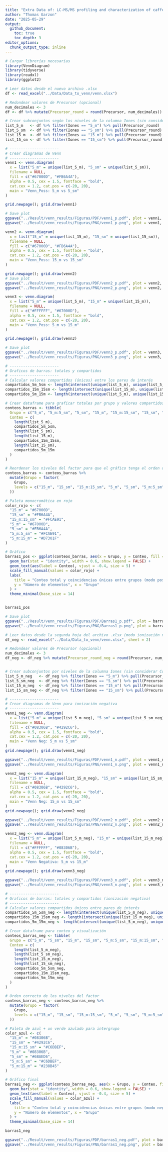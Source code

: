 ```yaml
---
title: "Extra Data of: LC-MS/MS profiling and characterization of caffeoylquinic acids isomers in *Ilex guayusa* under different collection sites, plant age, and sunlight exposure"
author: "Thomas Garzon"
date: "2025-05-29"
output:
  github_document:
    toc: true
    toc_depth: 3
editor_options: 
  chunk_output_type: inline
---
```

```r
# Cargar librerías necesarias
library(VennDiagram)
library(tidyverse)
library(readxl)
library(ggplot2)

# Leer datos desde el nuevo archivo .xlsx
df <- read_excel("../Data/Data_to_venn/venn.xlsx")

# Redondear valores de Precursor (opcional)
num_decimales <- 3
df <- df %>% mutate(Precursor_round = round(Precursor, num_decimales))

# Crear subconjuntos según los niveles de la columna Iones (sin considerar Collision_energy)
list_5_m   <- df %>% filter(Iones == "5_m") %>% pull(Precursor_round)
list_5_sm  <- df %>% filter(Iones == "5_sm") %>% pull(Precursor_round)
list_15_m  <- df %>% filter(Iones == "15_m") %>% pull(Precursor_round)
list_15_sm <- df %>% filter(Iones == "15_sm") %>% pull(Precursor_round)
```


```r
# ----------------------
# Crear diagramas de Venn
# ----------------------
venn1 <- venn.diagram(
  x = list("5_m" = unique(list_5_m), "5_sm" = unique(list_5_sm)),
  filename = NULL,
  fill = c("#67000D", "#FB6A4A"),
  alpha = 0.5, cex = 1.5, fontface = "bold",
  cat.cex = 1.2, cat.pos = c(-20, 20),
  main = "Venn_Poss: 5_m vs 5_sm"
)

grid.newpage(); grid.draw(venn1)

# Save plot
ggsave("../Result/venn_results/Figuras/PDF/venn1_p.pdf", plot = venn1, width = 5, height = 4, units = "in", dpi = "print")
ggsave("../Result/venn_results/Figuras/PNG/venn1_p.png", plot = venn1, width = 5, height = 4, units = "in", dpi = "print")
```


```r
venn2 <- venn.diagram(
  x = list("15_m" = unique(list_15_m), "15_sm" = unique(list_15_sm)),
  filename = NULL,
  fill = c("#67000D", "#FB6A4A"),
  alpha = 0.5, cex = 1.5, fontface = "bold",
  cat.cex = 1.2, cat.pos = c(-20, 20),
  main = "Venn_Poss: 15_m vs 15_sm"
)

grid.newpage(); grid.draw(venn2)
# Save plot
ggsave("../Result/venn_results/Figuras/PDF/venn2_p.pdf", plot = venn2, width = 5, height = 4, units = "in", dpi = "print")
ggsave("../Result/venn_results/Figuras/PNG/venn2_p.png", plot = venn2, width = 5, height = 4, units = "in", dpi = "print")
```


```r
venn3 <- venn.diagram(
  x = list("5_m" = unique(list_5_m), "15_m" = unique(list_15_m)),
  filename = NULL,
  fill = c("#FFFFFF", "#67000D"),
  alpha = 0.5, cex = 1.5, fontface = "bold",
  cat.cex = 1.2, cat.pos = c(-20, 20),
  main = "Venn_Poss: 5_m vs 15_m"
)

grid.newpage(); grid.draw(venn3)

# Save plot
ggsave("../Result/venn_results/Figuras/PDF/venn3_p.pdf", plot = venn3, width = 5, height = 4, units = "in", dpi = "print")
ggsave("../Result/venn_results/Figuras/PNG/venn3_p.png", plot = venn3, width = 5, height = 4, units = "in", dpi = "print")
```


```r
# ----------------------
# Graficos de barras: totales y compartidos
# ----------------------
# Calcular valores compartidos (únicos) entre los pares de interés
compartidos_5m_5sm <- length(intersect(unique(list_5_m), unique(list_5_sm)))
compartidos_15m_15sm <- length(intersect(unique(list_15_m), unique(list_15_sm)))
compartidos_5m_15m <- length(intersect(unique(list_5_m), unique(list_15_m)))

# Crear dataframe para graficar totales por grupo y valores compartidos
conteos_barras <- tibble(
  Grupo = c("5_m", "5_m:5_sm", "5_sm", "15_m", "15_m:15_sm", "15_sm", "5_m:15_m"),
  Conteo = c(
    length(list_5_m),
    compartidos_5m_5sm,
    length(list_5_sm),
    length(list_15_m),
    compartidos_15m_15sm,
    length(list_15_sm),
    compartidos_5m_15m
  )
)

# Reordenar los niveles del factor para que el gráfico tenga el orden deseado
conteos_barras <- conteos_barras %>%
  mutate(Grupo = factor(
    Grupo,
    levels = c("15_m", "15_sm", "15_m:15_sm", "5_m", "5_sm", "5_m:5_sm", "5_m:15_m")
  ))

# Paleta monocromática en rojo
color_rojo <- c(
  "15_m" = "#67000D",
  "15_sm" = "#FB6A4A",
  "15_m:15_sm" = "#FCAE91",
  "5_m" = "#67000D",
  "5_sm" = "#FB6A4A",
  "5_m:5_sm" = "#FCAE91",
  "5_m:15_m" = "#D7301F"
)

# Gráfico
barras1_pos <- ggplot(conteos_barras, aes(x = Grupo, y = Conteo, fill = Grupo)) +
  geom_bar(stat = "identity", width = 0.6, show.legend = FALSE) +
  geom_text(aes(label = Conteo), vjust = -0.4, size = 5) +
  scale_fill_manual(values = color_rojo) +
  labs(
    title = "Conteo total y coincidencias únicas entre grupos (modo positivo)",
    y = "Número de elementos", x = "Grupo"
  ) +
  theme_minimal(base_size = 14)


barras1_pos

# Save plot
ggsave("../Result/venn_results/Figuras/PDF/Barras1_p.pdf", plot = barras1_pos, width = 8, height = 6, units = "in", dpi = "print")
ggsave("../Result/venn_results/Figuras/PNG/Barras1_p.png", plot = barras1_pos, width = 8, height = 6, units = "in", dpi = "print")

```

```r
# Leer datos desde la segunda hoja del archivo .xlsx (modo ionización negativa)
df_neg <- read_excel("../Data/Data_to_venn/venn.xlsx", sheet = 2)

# Redondear valores de Precursor (opcional)
num_decimales <- 3
df_neg <- df_neg %>% mutate(Precursor_round_neg = round(Precursor, num_decimales))


# Crear subconjuntos por niveles de la columna Iones (sin considerar Collision_energy)
list_5_m_neg   <- df_neg %>% filter(Iones == "5_m") %>% pull(Precursor_round_neg)
list_5_sm_neg  <- df_neg %>% filter(Iones == "5_sm") %>% pull(Precursor_round_neg)
list_15_m_neg  <- df_neg %>% filter(Iones == "15_m") %>% pull(Precursor_round_neg)
list_15_sm_neg <- df_neg %>% filter(Iones == "15_sm") %>% pull(Precursor_round_neg)
```


```r
# ----------------------
# Crear diagramas de Venn para ionización negativa
# ----------------------
venn1_neg <- venn.diagram(
  x = list("5_m" = unique(list_5_m_neg), "5_sm" = unique(list_5_sm_neg)),
  filename = NULL,
  fill = c("#08306B", "#4292C6"),
  alpha = 0.5, cex = 1.5, fontface = "bold",
  cat.cex = 1.2, cat.pos = c(-20, 20),
  main = "Venn Neg: 5_m vs 5_sm"
)
grid.newpage(); grid.draw(venn1_neg)

ggsave("../Result/venn_results/Figuras/PDF/venn1_n.pdf", plot = venn1_neg, width = 5, height = 4, units = "in", dpi = "print")
ggsave("../Result/venn_results/Figuras/PNG/venn1_n.png", plot = venn1_neg, width = 5, height = 4, units = "in", dpi = "print")
```


```r
venn2_neg <- venn.diagram(
  x = list("15_m" = unique(list_15_m_neg), "15_sm" = unique(list_15_sm_neg)),
  filename = NULL,
  fill = c("#08306B", "#4292C6"),
  alpha = 0.5, cex = 1.5, fontface = "bold",
  cat.cex = 1.2, cat.pos = c(-20, 20),
  main = "Venn Neg: 15_m vs 15_sm"
)
grid.newpage(); grid.draw(venn2_neg)

ggsave("../Result/venn_results/Figuras/PDF/venn2_n.pdf", plot = venn2_neg, width = 5, height = 4, units = "in", dpi = "print")
ggsave("../Result/venn_results/Figuras/PNG/venn2_n.png", plot = venn2_neg, width = 5, height = 4, units = "in", dpi = "print")
```


```r
venn3_neg <- venn.diagram(
  x = list("5_m" = unique(list_5_m_neg), "15_m" = unique(list_15_m_neg)),
  filename = NULL,
  fill = c("#FFFFFF", "#08306B"),
  alpha = 0.5, cex = 1.5, fontface = "bold",
  cat.cex = 1.2, cat.pos = c(-20, 20),
  main = "Venn Negativa: 5_m vs 15_m"
)
grid.newpage(); grid.draw(venn3_neg)

ggsave("../Result/venn_results/Figuras/PDF/venn3_n.pdf", plot = venn3_neg, width = 5, height = 4, units = "in", dpi = "print")
ggsave("../Result/venn_results/Figuras/PNG/venn3_n.png", plot = venn3_neg, width = 5, height = 4, units = "in", dpi = "print")
```


```r
# ----------------------
# Graficos de barras: totales y compartidos (ionización negativa)
# ----------------------
# Calcular valores compartidos únicos entre pares de interés
compartidos_5m_5sm_neg <- length(intersect(unique(list_5_m_neg), unique(list_5_sm_neg)))
compartidos_15m_15sm_neg <- length(intersect(unique(list_15_m_neg), unique(list_15_sm_neg)))
compartidos_5m_15m_neg <- length(intersect(unique(list_5_m_neg), unique(list_15_m_neg)))

# Crear dataframe para conteo y visualización
conteos_barras_neg <- tibble(
  Grupo = c("5_m", "5_sm", "15_m", "15_sm", "5_m:5_sm", "15_m:15_sm", "5_m:15_m"),
  Conteo = c(
    length(list_5_m_neg),
    length(list_5_sm_neg),
    length(list_15_m_neg),
    length(list_15_sm_neg),
    compartidos_5m_5sm_neg,
    compartidos_15m_15sm_neg,
    compartidos_5m_15m_neg
  )
)

# Orden correcto de los niveles del factor
conteos_barras_neg <- conteos_barras_neg %>%
  mutate(Grupo = factor(
    Grupo,
    levels = c("15_m", "15_sm", "15_m:15_sm", "5_m", "5_sm", "5_m:5_sm", "5_m:15_m")
  ))

# Paleta de azul + un verde azulado para intergrupo
color_azul <- c(
  "15_m" = "#08306B",
  "15_sm" = "#4292C6",
  "15_m:15_sm" = "#C6DBEF",
  "5_m" = "#08306B",
  "5_sm" = "#6BAED6",
  "5_m:5_sm" = "#C6DBEF",
  "5_m:15_m" = "#238B45"
)

# Gráfico final
barras1_neg <- ggplot(conteos_barras_neg, aes(x = Grupo, y = Conteo, fill = Grupo)) +
  geom_bar(stat = "identity", width = 0.6, show.legend = FALSE) +
  geom_text(aes(label = Conteo), vjust = -0.4, size = 5) +
  scale_fill_manual(values = color_azul) +
  labs(
    title = "Conteo total y coincidencias únicas entre grupos (modo negativo)",
    y = "Número de elementos", x = "Grupo"
  ) +
  theme_minimal(base_size = 14)

barras1_neg

ggsave("../Result/venn_results/Figuras/PDF/barras1_neg.pdf", plot = barras1_neg, width = 8, height = 6, units = "in", dpi = "print")
ggsave("../Result/venn_results/Figuras/PNG/barras1_neg.png", plot = barras1_neg, width = 8, height = 6, units = "in", dpi = "print")
```

